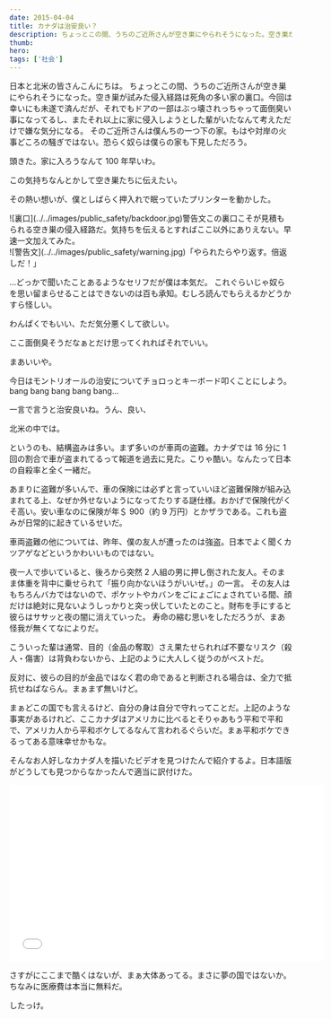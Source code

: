 ```yaml
---
date: 2015-04-04
title: カナダは治安良い？
description: ちょっとこの間、うちのご近所さんが空き巣にやられそうになった。空き巣が試みた侵入経路は死角の多い家の裏口。
thumb:
hero:
tags: ['社会']
---
```


日本と北米の皆さんこんにちは。
ちょっとこの間、うちのご近所さんが空き巣にやられそうになった。空き巣が試みた侵入経路は死角の多い家の裏口。今回は幸いにも未遂で済んだが、それでもドアの一部はぶっ壊されっちゃって面倒臭い事になってるし、またそれ以上に家に侵入しようとした輩がいたなんて考えただけで嫌な気分になる。
そのご近所さんは僕んちの一つ下の家。もはや対岸の火事どころの騒ぎではない。恐らく奴らは僕らの家も下見しただろう。

頭きた。家に入ろうなんて 100 年早いわ。

この気持ちなんとかして空き巣たちに伝えたい。

その熱い想いが、僕としばらく押入れで眠っていたプリンターを動かした。

<div>
  ![裏口](../../images/public_safety/backdoor.jpg)警告文この裏口こそが見積もられる空き巣の侵入経路だ。気持ちを伝えるとすればここ以外にありえない。早速一文加えてみた。
</div>

<div>
  ![警告文](../../images/public_safety/warning.jpg)「やられたらやり返す。倍返しだ！」
</div>

…どっかで聞いたことあるようなセリフだが僕は本気だ。
これぐらいじゃ奴らを思い留まらせることはできないのは百も承知。むしろ読んでもらえるかどうかすら怪しい。

わんぱくでもいい、ただ気分悪くして欲しい。

ここ面倒臭そうだなぁとだけ思ってくれればそれでいい。

まあいいや。

今日はモントリオールの治安についてチョロっとキーボード叩くことにしよう。bang bang bang bang bang...

一言で言うと治安良いね。うん、良い、

北米の中では。

というのも、結構盗みは多い。まず多いのが車両の盗難。カナダでは 16 分に 1 回の割合で車が盗まれてるって報道を過去に見た。こりゃ酷い。なんたって日本の自殺率と全く一緒だ。

あまりに盗難が多いんで、車の保険には必ずと言っていいほど盗難保険が組み込まれてる上、なぜか外せないようになってたりする謎仕様。おかげで保険代がくそ高い。安い車なのに保険が年＄ 900（約 9 万円）とかザラである。これも盗みが日常的に起きているせいだ。

車両盗難の他については、昨年、僕の友人が遭ったのは強盗。日本でよく聞くカツアゲなどというかわいいものではない。

夜一人で歩いていると、後ろから突然 2 人組の男に押し倒された友人。そのまま体重を背中に乗せられて「振り向かないほうがいいぜ。」の一言。
その友人はもちろんバカではないので、ポケットやカバンをごにょごにょされている間、顔だけは絶対に見ないようしっかりと突っ伏していたとのこと。財布を手にすると彼らはササッと夜の闇に消えていった。
寿命の縮む思いをしただろうが、まあ怪我が無くてなによりだ。

こういった輩は通常、目的（金品の奪取）さえ果たせられれば不要なリスク（殺人・傷害）は背負わないから、上記のように大人しく従うのがベストだ。

反対に、彼らの目的が金品ではなく君の命であると判断される場合は、全力で抵抗せねばならん。まぁまず無いけど。

まぁどこの国でも言えるけど、自分の身は自分で守れってことだ。上記のような事実があるけれど、ここカナダはアメリカに比べるとそりゃあもう平和で平和で、アメリカ人から平和ボケしてるなんて言われるぐらいだ。まぁ平和ボケできるってある意味幸せかもな。

そんなお人好しなカナダ人を描いたビデオを見つけたんで紹介するよ。日本語版がどうしても見つからなかったんで適当に訳付けた。

<div class='iframe'>
  <iframe
    src='//www.youtube.com/embed/u3FQOnXIXBI'
    width='560'
    height='315'
    frameborder='0'
  ></iframe>
</div>

さすがにここまで酷くはないが、まぁ大体あってる。まさに夢の国ではないか。ちなみに医療費は本当に無料だ。

したっけ。
